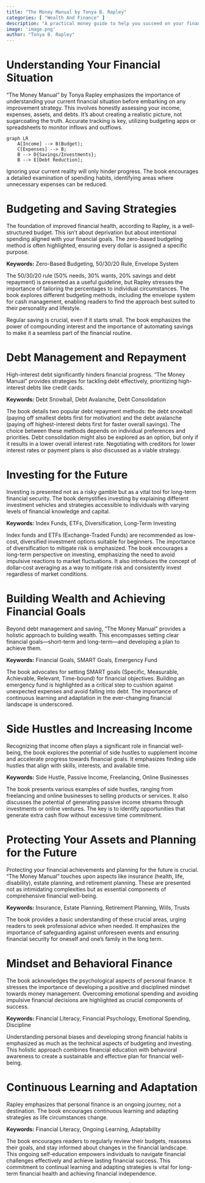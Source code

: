 ```yaml
---
title: "The Money Manual by Tonya B. Rapley"
categories: [ "Wealth And Finance" ]
description: "A practical money guide to help you succeed on your financial journey"
image: 'image.png'
author: "Tonya B. Rapley"
---
```

# Understanding Your Financial Situation

"The Money Manual" by Tonya Rapley emphasizes the importance of understanding your current financial situation before embarking on any improvement strategy.  This involves honestly assessing your income, expenses, assets, and debts.  It's about creating a realistic picture, not sugarcoating the truth.  Accurate tracking is key, utilizing budgeting apps or spreadsheets to monitor inflows and outflows.

```mermaid
graph LR
    A[Income] --> B(Budget);
    C[Expenses] --> B;
    B --> D{Savings/Investments};
    B --> E[Debt Reduction];
```

Ignoring your current reality will only hinder progress.  The book encourages a detailed examination of spending habits, identifying areas where unnecessary expenses can be reduced.


# Budgeting and Saving Strategies

The foundation of improved financial health, according to Rapley, is a well-structured budget. This isn't about deprivation but about intentional spending aligned with your financial goals. The zero-based budgeting method is often highlighted, ensuring every dollar is assigned a specific purpose.

**Keywords:** Zero-Based Budgeting, 50/30/20 Rule, Envelope System

The 50/30/20 rule (50% needs, 30% wants, 20% savings and debt repayment) is presented as a useful guideline, but Rapley stresses the importance of tailoring the percentages to individual circumstances. The book explores different budgeting methods, including the envelope system for cash management, enabling readers to find the approach best suited to their personality and lifestyle.

Regular saving is crucial, even if it starts small.  The book emphasizes the power of compounding interest and the importance of automating savings to make it a seamless part of the financial routine.


# Debt Management and Repayment

High-interest debt significantly hinders financial progress.  "The Money Manual" provides strategies for tackling debt effectively, prioritizing high-interest debts like credit cards.

**Keywords:** Debt Snowball, Debt Avalanche, Debt Consolidation

The book details two popular debt repayment methods: the debt snowball (paying off smallest debts first for motivation) and the debt avalanche (paying off highest-interest debts first for faster overall savings). The choice between these methods depends on individual preferences and priorities.  Debt consolidation might also be explored as an option, but only if it results in a lower overall interest rate.  Negotiating with creditors for lower interest rates or payment plans is also discussed as a viable strategy.


# Investing for the Future

Investing is presented not as a risky gamble but as a vital tool for long-term financial security.  The book demystifies investing by explaining different investment vehicles and strategies accessible to individuals with varying levels of financial knowledge and capital.

**Keywords:** Index Funds, ETFs, Diversification, Long-Term Investing

Index funds and ETFs (Exchange-Traded Funds) are recommended as low-cost, diversified investment options suitable for beginners.  The importance of diversification to mitigate risk is emphasized.  The book encourages a long-term perspective on investing, emphasizing the need to avoid impulsive reactions to market fluctuations.  It also introduces the concept of dollar-cost averaging as a way to mitigate risk and consistently invest regardless of market conditions.


# Building Wealth and Achieving Financial Goals

Beyond debt management and saving, "The Money Manual" provides a holistic approach to building wealth. This encompasses setting clear financial goals—short-term and long-term—and developing a plan to achieve them.

**Keywords:** Financial Goals, SMART Goals, Emergency Fund

The book advocates for setting SMART goals (Specific, Measurable, Achievable, Relevant, Time-bound) for financial objectives.  Building an emergency fund is highlighted as a critical step to cushion against unexpected expenses and avoid falling into debt.  The importance of continuous learning and adaptation in the ever-changing financial landscape is underscored.


# Side Hustles and Increasing Income

Recognizing that income often plays a significant role in financial well-being, the book explores the potential of side hustles to supplement income and accelerate progress towards financial goals.  It emphasizes finding side hustles that align with skills, interests, and available time.


**Keywords:** Side Hustle, Passive Income, Freelancing, Online Businesses

The book presents various examples of side hustles, ranging from freelancing and online businesses to selling products or services.  It also discusses the potential of generating passive income streams through investments or online ventures.  The key is to identify opportunities that generate extra cash flow without excessive time commitment.



# Protecting Your Assets and Planning for the Future

Protecting your financial achievements and planning for the future is crucial. "The Money Manual" touches upon aspects like insurance (health, life, disability), estate planning, and retirement planning.  These are presented not as intimidating complexities but as essential components of comprehensive financial well-being.


**Keywords:** Insurance, Estate Planning, Retirement Planning, Wills, Trusts


The book provides a basic understanding of these crucial areas, urging readers to seek professional advice when needed.  It emphasizes the importance of safeguarding against unforeseen events and ensuring financial security for oneself and one's family in the long term.


#  Mindset and Behavioral Finance

The book acknowledges the psychological aspects of personal finance.  It stresses the importance of developing a positive and disciplined mindset towards money management.  Overcoming emotional spending and avoiding impulsive financial decisions are highlighted as crucial components of success.


**Keywords:** Financial Literacy, Financial Psychology, Emotional Spending, Discipline

Understanding personal biases and developing strong financial habits is emphasized as much as the technical aspects of budgeting and investing.  This holistic approach combines financial education with behavioral awareness to create a sustainable and effective plan for financial well-being.



# Continuous Learning and Adaptation

Rapley emphasizes that personal finance is an ongoing journey, not a destination.  The book encourages continuous learning and adapting strategies as life circumstances change.


**Keywords:** Financial Literacy, Ongoing Learning, Adaptability

The book encourages readers to regularly review their budgets, reassess their goals, and stay informed about changes in the financial landscape.  This ongoing self-education empowers individuals to navigate financial challenges effectively and achieve lasting financial success.  This commitment to continual learning and adapting strategies is vital for long-term financial health and achieving financial independence.

